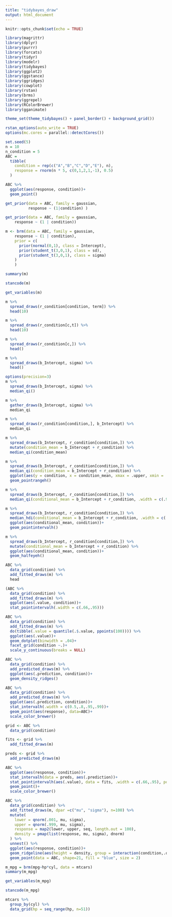 ```yaml
---
title: "tidybayes_draw"
output: html_document
---
```


```r
knitr::opts_chunk$set(echo = TRUE)

library(magrittr)
library(dplyr)
library(purrr)
library(forcats)
library(tidyr)
library(modelr)
library(tidybayes)
library(ggplot2)
library(ggstance)
library(ggridges)
library(cowplot)
library(rstan)
library(brms)
library(ggrepel)
library(RColorBrewer)
library(gganimate)

theme_set(theme_tidybayes() + panel_border() + background_grid())

```
```r
rstan_options(auto_write = TRUE)
options(mc.cores = parallel::detectCores())
```

```r
set.seed(5)
n = 10
n_condition = 5
ABC =
  tibble(
    condition = rep(c("A","B","C","D","E"), n),
    response = rnorm(n * 5, c(0,1,2,1,-1), 0.5)
  )
```

```r
ABC %>% 
  ggplot(aes(response, condition))+
  geom_point()
```
```r
get_prior(data = ABC, family = gaussian,
          response ~ (1|condition) )
```
```r
get_prior(data = ABC, family = gaussian,
    response ~ (1 | condition))
```


```r
m <- brm(data = ABC, family = gaussian,
    response ~ (1 | condition),
    prior = c(
      prior(normal(0,1), class = Intercept),
      prior(student_t(3,0,1), class = sd),
      prior(student_t(3,0,1), class = sigma)
    )
    )
```
```r
summary(m)
```
```r
stancode(m)
```
```r
get_variables(m)
```
```r
m %>% 
  spread_draws(r_condition[condition, term]) %>% 
  head(10)
```

```r
m %>% 
  spread_draws(r_condition[c,t]) %>% 
  head(10)
```

```r
m %>% 
  spread_draws(r_condition[c,]) %>% 
  head()
```

```r
m %>% 
  spread_draws(b_Intercept, sigma) %>% 
  head()
```
```r
options(precision=3)
m %>% 
  spread_draws(b_Intercept, sigma) %>% 
  median_qi() 
```
```r
m %>% 
  gather_draws(b_Intercept, sigma) %>% 
  median_qi
```
```r
m %>% 
  spread_draws(r_condition[condition,], b_Intercept) %>% 
  median_qi
```
```r
m %>% 
  spread_draws(b_Intercept, r_condition[condition,]) %>% 
  mutate(condition_mean = b_Intercept + r_condition) %>% 
  median_qi(condition_mean)
```
```r
m %>% 
  spread_draws(b_Intercept, r_condition[condition,]) %>% 
  median_qi(condition_mean = b_Intercept + r_condition) %>% 
  ggplot(aes(y = condition, x = condition_mean, xmax = .upper, xmin = .lower))+
  geom_pointrangeh()
```
```r
m %>% 
  spread_draws(b_Intercept, r_condition[condition,]) %>% 
  median_qi(conditional_mean = b_Intercept + r_condition, .width = c(.95,.8,.5))
```
```r
m %>% 
  spread_draws(b_Intercept, r_condition[condition,]) %>% 
  median_hdi(conditional_mean = b_Intercept + r_condition, .width = c(.95,.66)) %>% 
  ggplot(aes(conditional_mean, condition))+
  geom_pointintervalh()
```

```r
m %>% 
  spread_draws(b_Intercept, r_condition[condition,]) %>% 
  mutate(conditional_mean = b_Intercept + r_condition) %>% 
  ggplot(aes(conditional_mean, condition))+
  geom_halfeyeh()
```
```r
ABC %>% 
  data_grid(condition) %>% 
  add_fitted_draws(m) %>% 
  head
```

```r
(ABC %>% 
  data_grid(condition) %>% 
  add_fitted_draws(m) %>% 
  ggplot(aes(.value, condition))+
  stat_pointintervalh(.width = c(.66,.95))) 
```
```r
ABC %>% 
  data_grid(condition) %>% 
  add_fitted_draws(m) %>% 
  do(tibble(.value = quantile(.$.value, ppoints(100)))) %>% 
  ggplot(aes(.value))+
  geom_dotplot(binwidth = .04)+
  facet_grid(condition ~.)+
  scale_y_continuous(breaks = NULL)
```
```r
ABC %>% 
  data_grid(condition) %>% 
  add_predicted_draws(m) %>% 
  ggplot(aes(.prediction, condition))+
  geom_density_ridges()
```
```r
ABC %>% 
  data_grid(condition) %>% 
  add_predicted_draws(m) %>% 
  ggplot(aes(.prediction, condition))+
  stat_intervalh(.width = c(0.5,.8,.95,.99))+
  geom_point(aes(response), data=ABC)+
  scale_color_brewer()
```

```r
grid <- ABC %>% 
  data_grid(condition)

fits <- grid %>% 
  add_fitted_draws(m)

preds <- grid %>% 
  add_predicted_draws(m)

ABC %>% 
  ggplot(aes(response, condition))+
  stat_intervalh(data = preds, aes(.prediction))+
  stat_pointintervalh(aes(.value), data = fits, .width = c(.66,.95), position = position_nudge(y=-0.2))+
  geom_point()+
  scale_color_brewer()
```
```r
ABC %>% 
  data_grid(condition) %>% 
  add_fitted_draws(m, dpar =c("mu", "sigma"), n=100) %>% 
  mutate(
    lower = qnorm(.001, mu, sigma),
    upper = qnorm(.999, mu, sigma),
    response = map2(lower, upper, seq, length.out = 100),
    density = pmap(list(response, mu, sigma), dnorm)
  ) %>% 
  unnest() %>% 
  ggplot(aes(response, condition))+
  geom_ridgeline(aes(height = density, group = interaction(condition,.draw)), fill = NA, color = adjustcolor("black", alpha.f = 1/20))+
  geom_point(data = ABC, shape=21, fill = "blue", size = 2)
```
```r
m_mpg = brm(mpg~hp*cyl, data = mtcars)
summary(m_mpg)
```
```r
get_variables(m_mpg)
```
```r
stancode(m_mpg)
```

```r
mtcars %>% 
  group_by(cyl) %>% 
  data_grid(hp = seq_range(hp, n=51))
```

